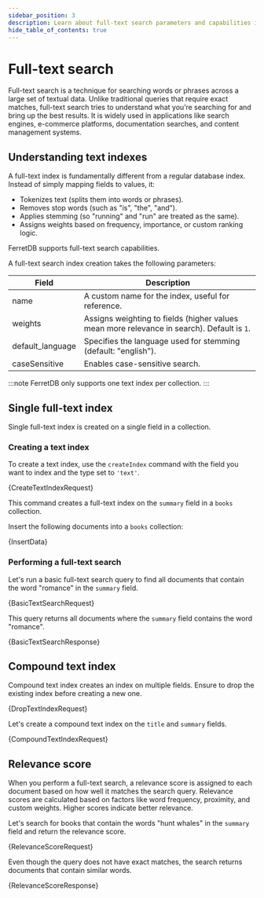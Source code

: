 ```yaml
---
sidebar_position: 3
description: Learn about full-text search parameters and capabilities in FerretDB.
hide_table_of_contents: true
---
```


# Full-text search


Full-text search is a technique for searching words or phrases across a large set of textual data.
Unlike traditional queries that require exact matches, full-text search tries to understand what you’re searching for and bring up the best results.
It is widely used in applications like search engines, e-commerce platforms, documentation searches, and content management systems.

## Understanding text indexes

A full-text index is fundamentally different from a regular database index.
Instead of simply mapping fields to values, it:

- Tokenizes text (splits them into words or phrases).
- Removes stop words (such as "is", "the", "and").
- Applies stemming (so "running" and "run" are treated as the same).
- Assigns weights based on frequency, importance, or custom ranking logic.

FerretDB supports full-text search capabilities.

A full-text search index creation takes the following parameters:

| Field            | Description                                                                                |
| ---------------- | ------------------------------------------------------------------------------------------ |
| name             | A custom name for the index, useful for reference.                                         |
| weights          | Assigns weighting to fields (higher values mean more relevance in search). Default is `1`. |
| default_language | Specifies the language used for stemming (default: "english").                             |
| caseSensitive    | Enables case-sensitive search.                                                             |

:::note
FerretDB only supports one text index per collection.
:::

## Single full-text index

Single full-text index is created on a single field in a collection.

### Creating a text index

To create a text index, use the `createIndex` command with the field you want to index and the type set to `'text'`.

<CodeBlock language="js">{CreateTextIndexRequest}</CodeBlock>

This command creates a full-text index on the `summary` field in a `books` collection.

Insert the following documents into a `books` collection:

<CodeBlock language="js">{InsertData}</CodeBlock>

### Performing a full-text search

Let's run a basic full-text search query to find all documents that contain the word "romance" in the `summary` field.

<CodeBlock language="js">{BasicTextSearchRequest}</CodeBlock>

This query returns all documents where the `summary` field contains the word "romance".

<CodeBlock language="js">{BasicTextSearchResponse}</CodeBlock>

## Compound text index

Compound text index creates an index on multiple fields.
Ensure to drop the existing index before creating a new one.

<CodeBlock language="js">{DropTextIndexRequest}</CodeBlock>

Let's create a compound text index on the `title` and `summary` fields.

<CodeBlock language="js">{CompoundTextIndexRequest}</CodeBlock>

## Relevance score

When you perform a full-text search, a relevance score is assigned to each document based on how well it matches the search query.
Relevance scores are calculated based on factors like word frequency, proximity, and custom weights.
Higher scores indicate better relevance.

Let's search for books that contain the words "hunt whales" in the `summary` field and return the relevance score.

<CodeBlock language="js">{RelevanceScoreRequest}</CodeBlock>

Even though the query does not have exact matches, the search returns documents that contain similar words.

<CodeBlock language="js">{RelevanceScoreResponse}</CodeBlock>
